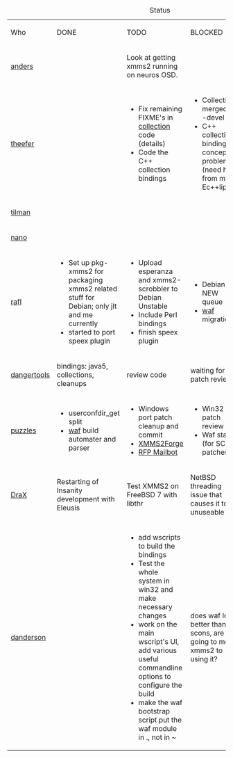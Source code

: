 <style>
/* wikitable/prettytable class for skinning normal tables */

table.wikitable,
table.prettytable {
  margin: 1em 1em 1em 0;
  background: #f9f9f9;
  border: 1px #aaaaaa solid;
  border-collapse: collapse;
}

table.wikitable th, table.wikitable td,
table.prettytable th, table.prettytable td {
  border: 1px #aaaaaa solid;
  padding: 0.2em;
}

table.wikitable th,
table.prettytable th {
  background: #f2f2f2;
  text-align: center;
}

table.wikitable caption,
table.prettytable caption {
  margin-left: inherit;
  margin-right: inherit;
  font-weight: bold;
}
</style>

{| class="wikitable" border="1" valign="top"
|+ Status
|-
| Who || DONE || TODO || BLOCKED || DISCUSS
|-
|[[User:Anders Gustafsson | anders]]
|
| Look at getting xmms2 running on neuros OSD.
|
|
|-
|[[SÃ©bastien Cevey | theefer]]
|
|
* Fix remaining FIXME's in [[Collections | collection]] code (details)
* Code the C++ collection bindings
|
* Collections merged in -devel
* C++ collection bindings, conceptual problem (need help from magic Ec++lipser)
|-
|[[Tilman Sauerbeck | tilman]]
|-
|[[Daniel Svensson | nano]]
|-
|[[Florian Ragwitz | rafl]]
|
* Set up pkg-xmms2 for packaging xmms2 related stuff for Debian; only jlt and me currently
* started to port speex plugin
|
* Upload esperanza and xmms2-scrobbler to Debian Unstable
* Include Perl bindings
* finish speex plugin
|
* Debian NEW queue
* [[waf]] migration
|-
|[[Georg Schild | dangertools]]
| bindings: java5, collections, cleanups
| review code
| waiting for patch review
|-
|[[Daniel Chokola | puzzles]]
|
* userconfdir_get split
* [[waf]] build automater and parser
|
* Windows port patch cleanup and commit
* [[XMMS2Forge]]
* [[Request for pull mailbot | RFP Mailbot]]
|
* Win32 patch review
* Waf status (for SCons patches)
|
* Waf progress (DrI?)
* XMMS2Forge implementation
* RFP Mailbot Implementation
|-
|[[Alexander Botero-Lowry | DraX]]
|Restarting of Insanity development with Eleusis
|Test XMMS2 on FreeBSD 7 with libthr
|NetBSD threading issue that causes it to be unuseable
|Python Bindings for collections
|-
|[[David Anderson | danderson]]
|
|
* add wscripts to build the bindings
* Test the whole system in win32 and make necessary changes
* work on the main wscript's UI, add various useful commandline options to configure the build
* make the waf bootstrap script put the waf module in ., not in ~
| does waf look better than scons, are we going to move xmms2 to using it?
|}
